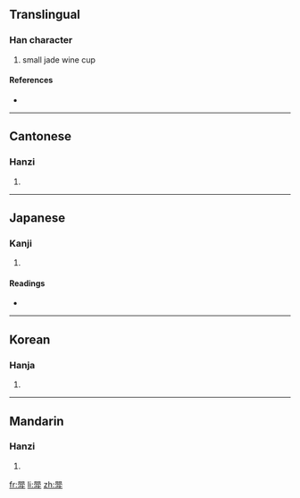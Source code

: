 ==Translingual==

===Han character===
{{Han char|rn=68|rad=斗|as=08|sn=12|four=6640<sub>2</sub>|canj=口口月卜十 (RRBYJ)}}

# small jade wine cup

====References====
* {{Han ref|kx=0478.160|dkj=13512|dj=0837.020|hdz=32254.070|uh=659D|ud=26013|bh=D97A|bd=55674}}

----

==Cantonese==

===Hanzi===
{{yue-hanzi|jyut=|y=ga2}}

# {{defn|Cantonese}}

----

==Japanese==

===Kanji===
{{ja-kanji|grade=|rs=斗08}}

# {{defn|Japanese}}

====Readings====
* {{ja-readings|on=[[か]] (ka), [[け]] (ke)|kun=[[うつわ]] (utsuwa)}}

----

==Korean==

===Hanja===
{{ko-hanja|hangeul=가|eumhun=|rv=ga|mr=ka|y=ka}}

# {{defn|Korean}}

----

==Mandarin==

===Hanzi===
{{cmn-hanzi|pin=[[guǎn]] ([[guan3]]), [[jiǎ]] ([[jia3]])|wg=kuan<sup>3</sup>, chia<sup>3</sup>}}

# {{defn|Mandarin}}

[[fr:斝]]
[[li:斝]]
[[zh:斝]]